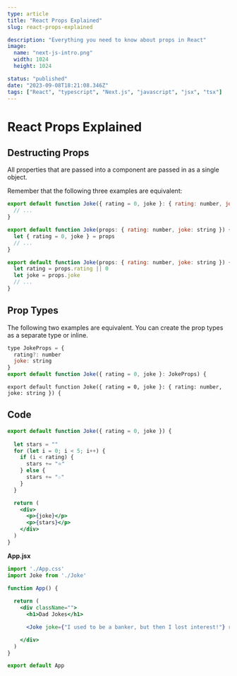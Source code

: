 ```yaml
---
type: article
title: "React Props Explained"
slug: react-props-explained

description: "Everything you need to know about props in React"
image:
  name: "next-js-intro.png"
  width: 1024
  height: 1024

status: "published"
date: "2023-09-08T18:21:08.346Z"
tags: ["React", "typescript", "Next.js", "javascript", "jsx", "tsx"]
---
```


# React Props Explained

<YouTube videoId="hpZmKR9FmQw" />

## Destructing Props

All properties that are passed into a component are passed in as a single object. 

Remember that the following three examples are equivalent:

```jsx
export default function Joke({ rating = 0, joke }: { rating: number, joke: string }) {
  // ...
}
```

```jsx
export default function Joke(props: { rating: number, joke: string }) {
  let { rating = 0, joke } = props
  // ...
}
```


```jsx
export default function Joke(props: { rating: number, joke: string }) {
  let rating = props.rating || 0
  let joke = props.joke
  // ...
}
```

## Prop Types

The following two examples are equivalent. You can create the prop types as a separate type or inline.

```jsx
type JokeProps = {
  rating?: number
  joke: string
}
export default function Joke({ rating = 0, joke }: JokeProps) {
```

```tsx 
export default function Joke({ rating = 0, joke }: { rating: number, joke: string }) {
```


## Code


```jsx
export default function Joke({ rating = 0, joke }) {
   
  let stars = ""
  for (let i = 0; i < 5; i++) {
    if (i < rating) {
      stars += "⭐"
    } else {
      stars += "☆"
    }
  }

  return (
    <div>
      <p>{joke}</p>
      <p>{stars}</p>
    </div>
  )
}
```

**App.jsx**

```jsx
import './App.css'
import Joke from './Joke'

function App() {
  
  return (
    <div className="">
      <h1>Dad Jokes</h1>

      <Joke joke={"I used to be a banker, but then I lost interest!"} rating={3} />

    </div>
  )
}

export default App
```